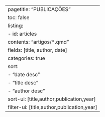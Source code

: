---
pagetitle: "PUBLICAÇÕES"
toc: false
listing:
  - id: articles
    contents: "artigos/*.qmd"
    fields: [title, author, date]
    categories: true
    sort:
      - "date desc"
      - "title desc"
      - "author desc"
    sort-ui: [title,author,publication,year]
    filter-ui: [title,author,publication,year]
---